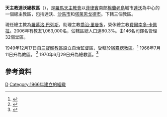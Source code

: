 {{Infobox Roman Catholic diocese
|Roman Catholic Diocese of = 天主教達沃總教區
|Latin name of diocese = Archidioecesis Davaensis 
|image = 
|caption = 
|location = [[菲律賓|菲律賓]]
|territory = 
|population = 1,063,000
|rite = [[罗马礼|罗马礼]]
|patron = [[聖伯多祿|聖伯多祿]]
|province = 
|established = 1966年
|cathedral = [[聖伯多祿主教座堂_(達沃)|聖伯多祿主教座堂]]
|co-cathedral =
|leadership = 總主教
|website = 
|pope = 
|patriarch= 
|metropolitan =  [[羅慕洛·巴列斯|羅慕洛·巴列斯]] 
|ordinary = 
|coadjutor archbishop = 喬治‧里曼多
|coadjutor bishop =
|auxiliary = 
|emeritus = [[費爾南多·卡佩拉|費爾南多·卡佩拉]]
}}

'''天主教達沃總教區'''（{{lang-la|Archidioecesis Davaensis}}），是[[羅馬天主教會|羅馬天主教會]]以[[菲律賓|菲律賓]]南部[[棉蘭老島|棉蘭老島]]城市[[達沃|達沃]]為中心的一個總主教區，包括達沃、[[沙馬市|沙馬市]]和[[塔萊恩戈德市|塔萊恩戈德市]]。下轄三個教區。

現任總主教為[[羅慕洛·巴列斯|羅慕洛·巴列斯]]，助理主教[[喬治‧里曼多|喬治‧里曼多]]，榮休總主教[[費爾南多·卡佩拉|費爾南多·卡佩拉]]。2006年有教友1,063,000名，佔轄區總人口達80.3%。由146名司鐸名管理32個堂區。

1949年12月17日自[[天主教三寶顏總教區|三寶顏教區]]設立自治監督區，受轄於[[天主教宿霧總教區|宿霧總教區]]。<ref name="">{{cite journal
|journal=[[宗座公報|宗座公報]]
|publisher=梵蒂岡出版社
|date=1950年
|volume=42
|title=A DIOECESI ZAMBOANGENSI PROVINCIA CIVILIS ((DAVAO)) SEIUNGITUR ET NOVA EXINDE PRAELATURA NULLIUS DAVAËNSIS ERIGITUR.
|page=373
|url=http://www.vatican.va/archive/aas/documents/AAS%2027%20%5B1935%5D%20-%20ocr.pdf
|access-date=2012-03-03
|archive-date=2018-10-05
|archive-url=https://web.archive.org/web/20181005211840/http://www.vatican.va/archive/aas/documents/AAS%2027%20%5B1935%5D%20-%20ocr.pdf
|dead-url=no
}}</ref> 1966年7月11日升為教區。 <ref name="elevD">{{Cite web |url=http://www.vatican.va/holy_father/john_paul_ii/apost_constitutions/documents/hf_jp-ii_apc_20040710_diligenter-adlaborare_lt.html |title=升為教區的宗座憲令 |access-date=2012-03-03 |archive-date=2014-05-18 |archive-url=https://web.archive.org/web/20140518003503/http://www.vatican.va/holy_father/john_paul_ii/apost_constitutions/documents/hf_jp-ii_apc_20040710_diligenter-adlaborare_lt.html |dead-url=no }}</ref> 1970年6月29日升為總教區。<ref name="elevA">{{Cite web |url=http://www.vatican.va/holy_father/paul_vi/apost_constitutions/documents/hf_p-vi_apc_19700629_davaensis_lt.html |title=升為總教區的宗座憲令 |access-date=2012-03-03 |archive-date=2014-02-03 |archive-url=https://web.archive.org/web/20140203154205/http://www.vatican.va/holy_father/paul_vi/apost_constitutions/documents/hf_p-vi_apc_19700629_davaensis_lt.html |dead-url=no }}</ref>
==參考資料==
{{reflist}}

[[Category:菲律賓天主教教區|D]]
[[Category:1966年建立的組織|Category:1966年建立的組織]]
{{菲律賓天主教教區}}
